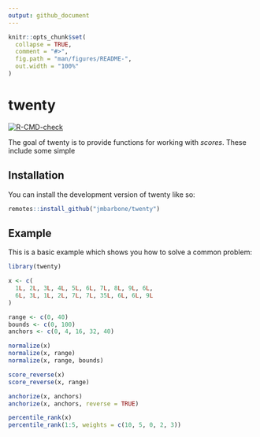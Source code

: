 ```yaml
---
output: github_document
---
```


<!-- README.md is generated from README.Rmd. Please edit that file -->

```r
knitr::opts_chunk$set(
  collapse = TRUE,
  comment = "#>",
  fig.path = "man/figures/README-",
  out.width = "100%"
)
```

# twenty

<!-- badges: start -->
[![R-CMD-check](https://github.com/jmbarbone/twenty/actions/workflows/R-CMD-check.yaml/badge.svg)](https://github.com/jmbarbone/twenty/actions/workflows/R-CMD-check.yaml)
<!-- badges: end -->

The goal of twenty is to provide functions for working with _scores_.
These include some simple

## Installation

You can install the development version of twenty like so:

``` r
remotes::install_github("jmbarbone/twenty")
```

## Example

This is a basic example which shows you how to solve a common problem:

```r
library(twenty)

x <- c(
  1L, 2L, 3L, 4L, 5L, 6L, 7L, 8L, 9L, 6L,
  6L, 3L, 1L, 2L, 7L, 7L, 35L, 6L, 6L, 9L
)

range <- c(0, 40)
bounds <- c(0, 100)
anchors <- c(0, 4, 16, 32, 40)

normalize(x)
normalize(x, range)
normalize(x, range, bounds)

score_reverse(x)
score_reverse(x, range)

anchorize(x, anchors)
anchorize(x, anchors, reverse = TRUE)

percentile_rank(x)
percentile_rank(1:5, weights = c(10, 5, 0, 2, 3))
```

